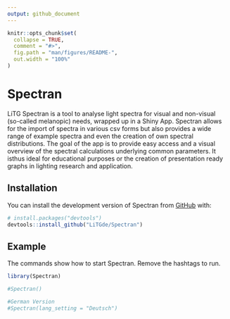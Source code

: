 ```yaml
---
output: github_document
---
```


<!-- README.md is generated from README.Rmd. Please edit that file -->

```r
knitr::opts_chunk$set(
  collapse = TRUE,
  comment = "#>",
  fig.path = "man/figures/README-",
  out.width = "100%"
)
```

# Spectran

<!-- badges: start -->
<!-- badges: end -->

LiTG Spectran is a tool to analyse light spectra for visual and non-visual (so-called melanopic) needs, wrapped up in a Shiny App. Spectran allows for the import of spectra in various csv forms but also provides a wide range of example spectra and even the creation of own spectral distributions. The goal of the app is to provide easy access and a visual overview of the spectral calculations underlying common parameters. It isthus ideal for educational purposes or the creation of presentation ready graphs in lighting research and application.

## Installation

You can install the development version of Spectran from [GitHub](https://github.com/) with:

``` r
# install.packages("devtools")
devtools::install_github("LiTGde/Spectran")
```

## Example

The commands show how to start Spectran. Remove the hashtags to run.

```r
library(Spectran)

#Spectran()

#German Version
#Spectran(lang_setting = "Deutsch")
```
